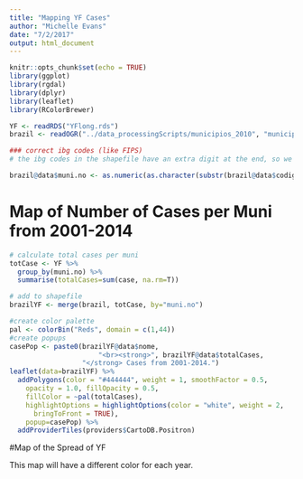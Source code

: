 ```yaml
---
title: "Mapping YF Cases"
author: "Michelle Evans"
date: "7/2/2017"
output: html_document
---
```


```r
knitr::opts_chunk$set(echo = TRUE)
library(ggplot)
library(rgdal)
library(dplyr)
library(leaflet)
library(RColorBrewer)
```


```r
YF <- readRDS("YFlong.rds")
brazil <- readOGR("../data_processingScripts/municipios_2010", "municipios_2010")

### correct ibg codes (like FIPS)
# the ibg codes in the shapefile have an extra digit at the end, so we just subset the first six digits from the shapefile

brazil@data$muni.no <- as.numeric(as.character(substr(brazil@data$codigo_ibg,1,6)))
```

# Map of Number of Cases per Muni from 2001-2014

```r
# calculate total cases per muni
totCase <- YF %>%
  group_by(muni.no) %>%
  summarise(totalCases=sum(case, na.rm=T))

# add to shapefile
brazilYF <- merge(brazil, totCase, by="muni.no")
```

```r
#create color palette
pal <- colorBin("Reds", domain = c(1,44))
#create popups
casePop <- paste0(brazilYF@data$nome, 
                      "<br><strong>", brazilYF@data$totalCases,
                  "</strong> Cases from 2001-2014.")
leaflet(data=brazilYF) %>%
  addPolygons(color = "#444444", weight = 1, smoothFactor = 0.5,
    opacity = 1.0, fillOpacity = 0.5,
    fillColor = ~pal(totalCases),
    highlightOptions = highlightOptions(color = "white", weight = 2,
      bringToFront = TRUE),
    popup=casePop) %>%
  addProviderTiles(providers$CartoDB.Positron)
```

#Map of the Spread of YF

This map will have a different color for each year.